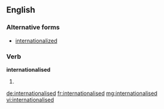 ==English==
===Alternative forms===
*[[internationalized]]
===Verb===
'''internationalised'''
# {{past of|[[internationalise]]}}

[[de:internationalised]]
[[fr:internationalised]]
[[mg:internationalised]]
[[vi:internationalised]]